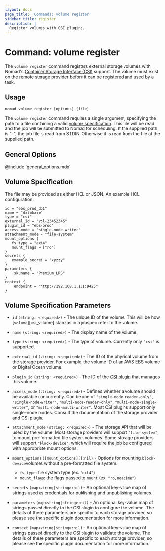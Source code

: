 ```yaml
---
layout: docs
page_title: 'Commands: volume register'
sidebar_title: register
description: |
  Register volumes with CSI plugins.
---
```


# Command: volume register

The `volume register` command registers external storage volumes with
Nomad's [Container Storage Interface (CSI)][csi] support. The volume
must exist on the remote storage provider before it can be registered
and used by a task.

## Usage

```plaintext
nomad volume register [options] [file]
```

The `volume register` command requires a single argument, specifying
the path to a file containing a valid [volume
specification][volume_specification]. This file will be read and the
job will be submitted to Nomad for scheduling. If the supplied path is
"-", the job file is read from STDIN. Otherwise it is read from the
file at the supplied path.

## General Options

@include 'general_options.mdx'

## Volume Specification

The file may be provided as either HCL or JSON. An example HCL configuration:

```hcl
id = "ebs_prod_db1"
name = "database"
type = "csi"
external_id = "vol-23452345"
plugin_id = "ebs-prod"
access_mode = "single-node-writer"
attachment_mode = "file-system"
mount_options {
   fs_type = "ext4"
   mount_flags = ["ro"]
}
secrets {
   example_secret = "xyzzy"
}
parameters {
    skuname = "Premium_LRS"
}
context {
    endpoint = "http://192.168.1.101:9425"
}
```

## Volume Specification Parameters

- `id` `(string: <required>)` - The unique ID of the volume. This will
  be how [`volume`][csi_volume] stanzas in a jobspec refer to the volume.

- `name` `(string: <required>)` - The display name of the volume.

- `type` `(string: <required>)` - The type of volume. Currently only
  `"csi"` is supported.

- `external_id` `(string: <required>)` - The ID of the physical volume
  from the storage provider. For example, the volume ID of an AWS EBS
  volume or Digital Ocean volume.

- `plugin_id` `(string: <required>)` - The ID of the [CSI
  plugin][csi_plugin] that manages this volume.

- `access_mode` `(string: <required>)` - Defines whether a volume
  should be available concurrently. Can be one of
  `"single-node-reader-only"`, `"single-node-writer"`,
  `"multi-node-reader-only"`, `"multi-node-single-writer"`, or
  `"multi-node-multi-writer"`. Most CSI plugins support only
  single-node modes. Consult the documentation of the storage provider
  and CSI plugin.

- `attachment_mode` `(string: <required>)` - The storage API that will
  be used by the volume. Most storage providers will support
  `"file-system"`, to mount pre-formatted file system volumes. Some
  storage providers will support `"block-device"`, which will require
  the job be configured with appropriate mount options.

- `mount_options` <code>([mount_options][]:nil)</code> - Options for
  mounting `block-device`volumes without a pre-formatted file system.
  - `fs_type`: file system type (ex. `"ext4"`)
  - `mount_flags`: the flags passed to `mount` (ex. `"ro,noatime"`)

- `secrets` <code>(map<string|string>:nil)</code> - An optional
  key-value map of strings used as credentials for publishing and
  unpublishing volumes.

- `parameters` <code>(map<string|string>:nil)</code> - An optional
  key-value map of strings passed directly to the CSI plugin to
  configure the volume. The details of these parameters are specific
  to each storage provider, so please see the specific plugin
  documentation for more information.

- `context` <code>(map<string|string>:nil)</code> - An optional
  key-value map of strings passed directly to the CSI plugin to
  validate the volume. The details of these parameters are specific to
  each storage provider, so please see the specific plugin
  documentation for more information.

[volume_specification]: #volume-specification
[csi]: https://github.com/container-storage-interface/spec
[csi_plugin]: /docs/job-specification/csi_plugin
[csi_volumes]: /docs/job-specification/volume
